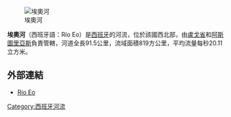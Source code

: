 [[Image:050402Zepapeq.JPG|埃奧河]]

'''埃奧河'''（西班牙語：Río Eo）是[[西班牙|西班牙]]的河流，位於該國西北部，由[[盧戈省|盧戈省]]和[[阿斯圖里亞斯|阿斯圖里亞斯]]負責管轄，河道全長91.5公里，流域面積819方公里，平均流量每秒20.11立方米。

==外部連結==
* [https://web.archive.org/web/20080225034601/http://www.vivirasturias.com/asturias/turismo-rural/88366/44515/0/rio-eo/index.html Río Eo]

{{coord|43.5505|N|7.0311|W|source:kolossus-dewiki|display=title}}

{{Spain-geo-stub}}
[[Category:西班牙河流|Category:西班牙河流]]